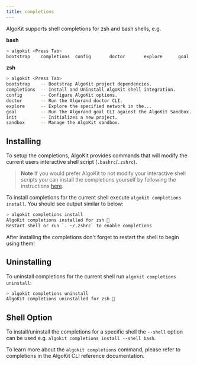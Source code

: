 ```yaml
---
title: completions
---
```


AlgoKit supports shell completions for zsh and bash shells, e.g.

**bash**

```sh
> algokit <Press Tab>
bootstrap    completions  config       doctor       explore      goal         init         sandbox
```

**zsh**

```sh
> algokit <Press Tab>
bootstrap    -- Bootstrap AlgoKit project dependencies.
completions  -- Install and Uninstall AlgoKit shell integration.
config       -- Configure AlgoKit options.
doctor       -- Run the Algorand doctor CLI.
explore      -- Explore the specified network in the...
goal         -- Run the Algorand goal CLI against the AlgoKit Sandbox.
init         -- Initializes a new project.
sandbox      -- Manage the AlgoKit sandbox.
```

## Installing

To setup the completions, AlgoKit provides commands that will modify the current users interactive shell script (`.bashrc`/`.zshrc`).

> **Note**
> If you would prefer AlgoKit to not modify your interactive shell scripts you can install the completions yourself by following the instructions [here](https://click.palletsprojects.com/en/8.1.x/shell-completion/).

To install completions for the current shell execute `algokit completions install`. You should see output similar to below:

```sh
> algokit completions install
AlgoKit completions installed for zsh 🎉
Restart shell or run `. ~/.zshrc` to enable completions
```

After installing the completions don't forget to restart the shell to begin using them!

## Uninstalling

To uninstall completions for the current shell run `algokit completions uninstall`:

```sh
> algokit completions uninstall
AlgoKit completions uninstalled for zsh 🎉
```

## Shell Option

To install/uninstall the completions for a specific shell the `--shell` option can be used e.g. `algokit completions install --shell bash`.

To learn more about the `algokit completions` command, please refer to completions in the AlgoKit CLI reference documentation.
